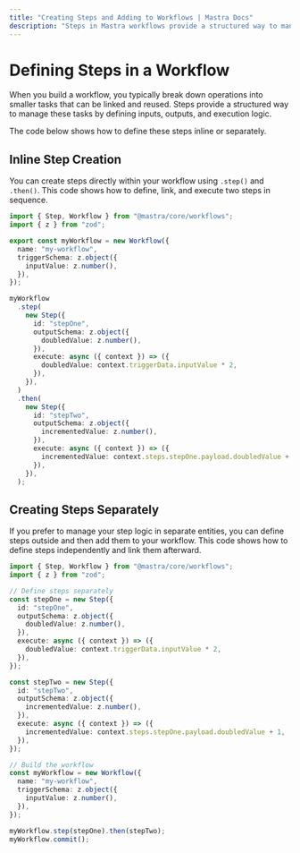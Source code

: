 ```yaml
---
title: "Creating Steps and Adding to Workflows | Mastra Docs"
description: "Steps in Mastra workflows provide a structured way to manage operations by defining inputs, outputs, and execution logic."
---
```


# Defining Steps in a Workflow

When you build a workflow, you typically break down operations into smaller tasks that can be linked and reused. Steps provide a structured way to manage these tasks by defining inputs, outputs, and execution logic. 

The code below shows how to define these steps inline or separately.

## Inline Step Creation

You can create steps directly within your workflow using `.step()` and `.then()`. This code shows how to define, link, and execute two steps in sequence.

```typescript showLineNumbers filename="src/mastra/workflows/index.ts" copy
import { Step, Workflow } from "@mastra/core/workflows";
import { z } from "zod";

export const myWorkflow = new Workflow({
  name: "my-workflow",
  triggerSchema: z.object({
    inputValue: z.number(),
  }),
});

myWorkflow
  .step(
    new Step({
      id: "stepOne",
      outputSchema: z.object({
        doubledValue: z.number(),
      }),
      execute: async ({ context }) => ({
        doubledValue: context.triggerData.inputValue * 2,
      }),
    }),
  )
  .then(
    new Step({
      id: "stepTwo",
      outputSchema: z.object({
        incrementedValue: z.number(),
      }),
      execute: async ({ context }) => ({
        incrementedValue: context.steps.stepOne.payload.doubledValue + 1,
      }),
    }),
  );
```

## Creating Steps Separately

If you prefer to manage your step logic in separate entities, you can define steps outside and then add them to your workflow. This code shows how to define steps independently and link them afterward.

```typescript showLineNumbers filename="src/mastra/workflows/index.ts" copy
import { Step, Workflow } from "@mastra/core/workflows";
import { z } from "zod";

// Define steps separately
const stepOne = new Step({
  id: "stepOne",
  outputSchema: z.object({
    doubledValue: z.number(),
  }),
  execute: async ({ context }) => ({
    doubledValue: context.triggerData.inputValue * 2,
  }),
});

const stepTwo = new Step({
  id: "stepTwo",
  outputSchema: z.object({
    incrementedValue: z.number(),
  }),
  execute: async ({ context }) => ({
    incrementedValue: context.steps.stepOne.payload.doubledValue + 1,
  }),
});

// Build the workflow
const myWorkflow = new Workflow({
  name: "my-workflow",
  triggerSchema: z.object({
    inputValue: z.number(),
  }),
});

myWorkflow.step(stepOne).then(stepTwo);
myWorkflow.commit();
```
